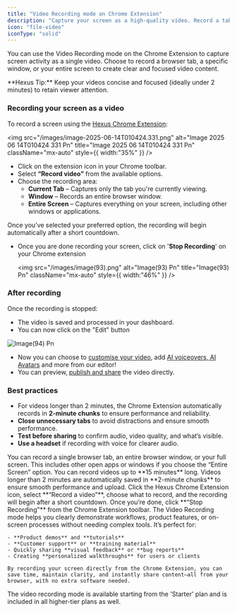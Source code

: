 ```yaml
---
title: "Video Recording mode on Chrome Extension"
description: "Capture your screen as a high-quality video. Record a tab, window, or full screen for easy sharing and seamless playback."
icon: "file-video"
iconType: "solid"
---
```


You can use the Video Recording mode on the Chrome Extension to capture screen activity as a single video. Choose to record a browser tab, a specific window, or your entire screen to create clear and focused video content.

<Tip>
  **Hexus Tip:** Keep your videos concise and focused (ideally under 2 minutes) to retain viewer attention.
</Tip>

### **Recording your screen as a video**

To record a screen using the [Hexus Chrome Extension](https://support.hexus.ai/getting-started/extension):

<img
  src="/images/image-2025-06-14T010424.331.png"
  alt="Image 2025 06 14T010424 331 Pn"
  title="Image 2025 06 14T010424 331 Pn"
  className="mx-auto"
  style={{ width:"35%" }}
/>

- Click on the extension icon in your Chrome toolbar.
- Select **“Record video”** from the available options.
- Choose the recording area:
  - **Current Tab** – Captures only the tab you're currently viewing.
  - **Window** – Records an entire browser window.
  - **Entire Screen** – Captures everything on your screen, including other windows or applications.

Once you’ve selected your preferred option, the recording will begin automatically after a short countdown.

- Once you are done recording your screen, click on '**Stop Recording**' on your Chrome extension

  <img
    src="/images/image(93).png"
    alt="Image(93) Pn"
    title="Image(93) Pn"
    className="mx-auto"
    style={{ width:"46%" }}
  />

### **After recording**

Once the recording is stopped:

- The video is saved and processed in your dashboard.
- You can now click on the "Edit" button

![Image(94) Pn](/images/image\(94\).png)

- Now you can choose to [customise your video](https://support.hexus.ai/getting-started/editing-your-tour), add [AI voiceovers](https://support.hexus.ai/advanced-editing/AI-Voiceovers),[ AI Avatars](https://support.hexus.ai/advanced-editing/AI-Avatar) and more from our editor\!
- You can preview, [publish and share](https://support.hexus.ai/getting-started/publishing-and-sharing) the video directly.

### **Best practices**

- For videos longer than 2 minutes, the Chrome Extension automatically records in **2-minute chunks** to ensure performance and reliability.
- **Close unnecessary tabs** to avoid distractions and ensure smooth performance.
- **Test before sharing** to confirm audio, video quality, and what’s visible.
- **Use a headset** if recording with voice for clearer audio.

<AccordionGroup>
  <Accordion title="1. What can I record using the Video Recording mode?">
    You can record a single browser tab, an entire browser window, or your full screen. This includes other open apps or windows if you choose the “Entire Screen” option.
  </Accordion>
  <Accordion title="2. How long can my recordings be?">
    You can record videos up to **15 minutes** long. Videos longer than 2 minutes are automatically saved in **2-minute chunks** to ensure smooth performance and upload.
  </Accordion>
  <Accordion title="3. How do I start recording?">
    Click the Hexus Chrome Extension icon, select **“Record a video”**, choose what to record, and the recording will begin after a short countdown. Once you’re done, click **“Stop Recording”** from the Chrome Extension toolbar.
  </Accordion>
  <Accordion title="4. What is the Video Recording mode for?">
    The Video Recording mode helps you clearly demonstrate workflows, product features, or on-screen processes without needing complex tools. It’s perfect for:

    - **Product demos** and **tutorials**
    - **Customer support** or **training material**
    - Quickly sharing **visual feedback** or **bug reports**
    - Creating **personalized walkthroughs** for users or clients

    By recording your screen directly from the Chrome Extension, you can save time, maintain clarity, and instantly share content—all from your browser, with no extra software needed.
  </Accordion>
  <Accordion title="5. What plans include video recording mode?">
    The video recording mode is available starting from the 'Starter' plan and is included in all higher-tier plans as well.
  </Accordion>
</AccordionGroup>